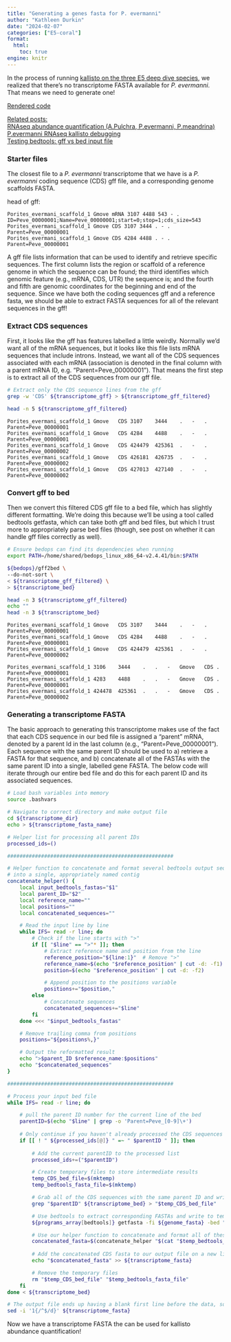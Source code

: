 ```yaml
---
title: "Generating a genes fasta for P. evermanni"
author: "Kathleen Durkin"
date: "2024-02-07"
categories: ["E5-coral"]
format:
  html:
    toc: true
engine: knitr
---
```


In the process of running [kallisto on the three E5 deep dive species](2024_02_06_RNAseq_kallisto.qmd), we realized that there's no transcriptome FASTA available for *P. evermanni*. That means we need to generate one!

[Rendered code](https://github.com/urol-e5/deep-dive/blob/main/E-Peve/code/12-Peve-RNAseq-kallisto.md)

[Related posts:]{.underline}\
[RNAseq abundance quantification (A.Pulchra, P.evermanni, P.meandrina)](\posts\projects\E5_coral\2024_02_06_RNAseq_kallisto.qmd)\
[P.evermanni RNAseq kallisto debugging](\posts\projects\E5_coral\2024_01_31_Peve_kallisto.qmd)\
[Testing bedtools: gff vs bed input file](\posts\projects\misc\2024_02_08_bedtools_gffvbed.qmd)

### Starter files

The closest file to a *P. evermanni* transcriptome that we have is a *P. evermanni* coding sequence (CDS) gff file, and a corresponding genome scaffolds FASTA.

head of gff:

```         
Porites_evermani_scaffold_1 Gmove mRNA 3107 4488 543 - . ID=Peve_00000001;Name=Peve_00000001;start=0;stop=1;cds_size=543 Porites_evermani_scaffold_1 Gmove CDS 3107 3444 . - . Parent=Peve_00000001 
Porites_evermani_scaffold_1 Gmove CDS 4284 4488 . - . Parent=Peve_00000001
```

A gff file lists information that can be used to identify and retrieve specific sequences. The first column lists the region or scaffold of a reference genome in which the sequence can be found; the third identifies which genomic feature (e.g., mRNA, CDS, UTR) the sequence is; and the fourth and fifth are genomic coordinates for the beginning and end of the sequence. Since we have both the coding sequences gff and a reference fasta, we should be able to extract FASTA sequences for all of the relevant sequences in the gff!

### Extract CDS sequences

First, it looks like the gff has features labelled a little weirdly. Normally we'd want all of the mRNA sequences, but it looks like this file lists mRNA sequences that include introns. Instead, we want all of the CDS sequences associated with each mRNA (association is denoted in the final column with a parent mRNA ID, e.g. "Parent=Peve_00000001"). That means the first step is to extract all of the CDS sequences from our gff file.

```bash
# Extract only the CDS sequence lines from the gff
grep -w 'CDS' ${transcriptome_gff} > ${transcriptome_gff_filtered}

head -n 5 ${transcriptome_gff_filtered}
```

```         
Porites_evermani_scaffold_1 Gmove   CDS 3107    3444    .   -   .   Parent=Peve_00000001
Porites_evermani_scaffold_1 Gmove   CDS 4284    4488    .   -   .   Parent=Peve_00000001
Porites_evermani_scaffold_1 Gmove   CDS 424479  425361  .   -   .   Parent=Peve_00000002
Porites_evermani_scaffold_1 Gmove   CDS 426181  426735  .   -   .   Parent=Peve_00000002
Porites_evermani_scaffold_1 Gmove   CDS 427013  427140  .   -   .   Parent=Peve_00000002
```

### Convert gff to bed

Then we convert this filtered CDS gff file to a bed file, which has slightly different formatting. We're doing this because we'll be using a tool called bedtools getfasta, which can take both gff and bed files, but which I trust more to appropriately parse bed files (though, see post on whether it can handle gff files correctly as well).

```bash
# Ensure bedops can find its dependencies when running
export PATH=/home/shared/bedops_linux_x86_64-v2.4.41/bin:$PATH

${bedops}/gff2bed \
--do-not-sort \
< ${transcriptome_gff_filtered} \
> ${transcriptome_bed}

head -n 3 ${transcriptome_gff_filtered}
echo ""
head -n 3 ${transcriptome_bed}
```

```         
Porites_evermani_scaffold_1 Gmove   CDS 3107    3444    .   -   .   Parent=Peve_00000001
Porites_evermani_scaffold_1 Gmove   CDS 4284    4488    .   -   .   Parent=Peve_00000001
Porites_evermani_scaffold_1 Gmove   CDS 424479  425361  .   -   .   Parent=Peve_00000002

Porites_evermani_scaffold_1 3106    3444    .   .   -   Gmove   CDS .   Parent=Peve_00000001
Porites_evermani_scaffold_1 4283    4488    .   .   -   Gmove   CDS .   Parent=Peve_00000001
Porites_evermani_scaffold_1 424478  425361  .   .   -   Gmove   CDS .   Parent=Peve_00000002
```

### Generating a transcriptome FASTA

The basic approach to generating this transcriptome makes use of the fact that each CDS sequence in our bed file is assigned a "parent" mRNA, denoted by a parent Id in the last column (e.g., "Parent=Peve_00000001"). Each sequence with the same parent ID should be used to a) retrieve a FASTA for that sequence, and b) concatenate all of the FASTAs with the same parent ID into a single, labelled gene FASTA. The below code will iterate through our entire bed file and do this for each parent ID and its associated sequences.

```bash
# Load bash variables into memory
source .bashvars

# Navigate to correct directory and make output file
cd ${transcriptome_dir}
echo > ${transcriptome_fasta_name}

# Helper list for processing all parent IDs
processed_ids=()

######################################################

# Helper function to concatenate and format several bedtools output sequences 
# into a single, appropriately named contig
concatenate_helper() {
    local input_bedtools_fastas="$1"
    local parent_ID="$2"
    local reference_name=""
    local positions=""
    local concatenated_sequences=""

    # Read the input line by line
    while IFS= read -r line; do
        # Check if the line starts with ">"
        if [[ "$line" == ">"* ]]; then
            # Extract reference name and position from the line
            reference_position="${line:1}"  # Remove ">"
            reference_name=$(echo "$reference_position" | cut -d: -f1)
            position=$(echo "$reference_position" | cut -d: -f2)

            # Append position to the positions variable
            positions+="$position,"
        else
            # Concatenate sequences
            concatenated_sequences+="$line"
        fi
    done <<< "$input_bedtools_fastas"

    # Remove trailing comma from positions
    positions="${positions%,}"

    # Output the reformatted result
    echo ">$parent_ID $reference_name:$positions"
    echo "$concatenated_sequences"
}

######################################################

# Process your input bed file
while IFS= read -r line; do

    # pull the parent ID number for the current line of the bed
    parentID=$(echo "$line" | grep -o 'Parent=Peve_[0-9]\+')
    
    # Only continue if you haven't already processed the CDS sequences associated with this parent ID
    if [[ ! " ${processed_ids[@]} " =~ " $parentID " ]]; then
 
        # Add the current parentID to the processed list
        processed_ids+=("$parentID")

        # Create temporary files to store intermediate results
        temp_CDS_bed_file=$(mktemp)
        temp_bedtools_fasta_file=$(mktemp)

        # Grab all of the CDS sequences with the same parent ID and write to temporary file
        grep "$parentID" ${transcriptome_bed} > "$temp_CDS_bed_file"

        # Use bedtools to extract corresponding FASTAs and write to temporary file
        ${programs_array[bedtools]} getfasta -fi ${genome_fasta} -bed "$temp_CDS_bed_file" -fo "$temp_bedtools_fasta_file"

        # Use our helper function to concatenate and format all of these CDS fastas into a single contig
        concatenated_fasta=$(concatenate_helper "$(cat "$temp_bedtools_fasta_file")" "$parentID")
 
        # Add the concatenated CDS fasta to our output file on a new line
        echo "$concatenated_fasta" >> ${transcriptome_fasta}

        # Remove the temporary files
        rm "$temp_CDS_bed_file" "$temp_bedtools_fasta_file"
    fi
done < ${transcriptome_bed}

# The output file ends up having a blank first line before the data, so delete that unwanted empty first line
sed -i '1{/^$/d}' ${transcriptome_fasta}
```

Now we have a transcriptome FASTA the can be used for kallisto abundance quantification!
